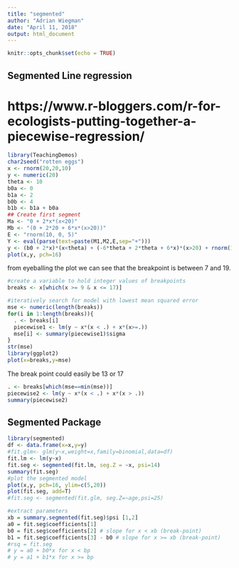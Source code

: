 ```yaml
---
title: "segmented"
author: "Adrian Wiegman"
date: "April 11, 2018"
output: html_document
---
```


```r
knitr::opts_chunk$set(echo = TRUE)
```

## Segmented Line regression 
# https://www.r-bloggers.com/r-for-ecologists-putting-together-a-piecewise-regression/
```r
library(TeachingDemos)
char2seed("rotten eggs")
x <- rnorm(20,20,10)
y <- numeric(20)
theta <- 10
b0a <- 0
b1a <- 2
b0b <- 4
b1b <- b1a + b0a
## Create first segment
Ma <- "0 + 2*x*(x<20)"
Mb <- "(0 + 2*20 + 6*x*(x>20))"
E <- "rnorm(10, 0, 5)"
Y <- eval(parse(text=paste(M1,M2,E,sep="+")))
y <- (b0 + 2*x)*(x<theta) + (-6*theta + 2*theta + 6*x)*(x>20) + rnorm(10, 0, 5)
plot(x,y, pch=16)
```

from eyeballing the plot we can see that the breakpoint is between 7 and 19.
```r
#create a variable to hold integer values of breakpoints
breaks <- x[which(x >= 9 & x <= 17)]

#iteratively search for model with lowest mean squared error
mse <- numeric(length(breaks))
for(i in 1:length(breaks)){
  . <- breaks[i]
  piecewise1 <- lm(y ~ x*(x < .) + x*(x>=.))
  mse[i] <- summary(piecewise1)$sigma
}
str(mse)
library(ggplot2)
plot(x=breaks,y=mse)
```
The break point could easily be 13 or 17
```r
. <- breaks[which(mse==min(mse))]
piecewise2 <- lm(y ~ x*(x < .) + x*(x > .))
summary(piecewise2)
```


## Segmented Package
```r
library(segmented)
df <- data.frame(x=x,y=y)
#fit.glm<- glm(y~x,weight=x,family=binomial,data=df)
fit.lm <- lm(y~x)
fit.seg <- segmented(fit.lm, seg.Z = ~x, psi=14)
summary(fit.seg)
#plot the segmented model
plot(x,y, pch=16, ylim=c(5,20))
plot(fit.seg, add=T)
#fit.seg <- segmented(fit.glm, seg.Z=~age,psi=25)

#extract parameters
xb = summary.segmented(fit.seg)$psi [1,2]
a0 = fit.seg$coefficients[1]
b0 = fit.seg$coefficients[2] # slope for x < xb (break-point)
b1 = fit.seg$coefficients[3] - b0 # slope for x >= xb (break-point)
#rsq = fit.seg
# y = a0 + b0*x for x < bp
# y = a1 + b1*x for x >= bp
```

